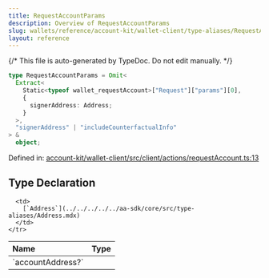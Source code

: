 ```yaml
---
title: RequestAccountParams
description: Overview of RequestAccountParams
slug: wallets/reference/account-kit/wallet-client/type-aliases/RequestAccountParams
layout: reference
---
```


{/* This file is auto-generated by TypeDoc. Do not edit manually. */}

```ts
type RequestAccountParams = Omit<
  Extract<
    Static<typeof wallet_requestAccount>["Request"]["params"][0],
    {
      signerAddress: Address;
    }
  >,
  "signerAddress" | "includeCounterfactualInfo"
> &
  object;
```

Defined in: [account-kit/wallet-client/src/client/actions/requestAccount.ts:13](https://github.com/alchemyplatform/aa-sdk/blob/ad165355d980f9a16dd388088895bfc851df8656/account-kit/wallet-client/src/client/actions/requestAccount.ts#L13)

## Type Declaration

<table>
  <thead>
    <tr>
      <th align="left">Name</th>
      <th align="left">Type</th>
    </tr>
  </thead>

  <tbody>
    <tr>
      <td>
        `accountAddress?`
      </td>

      <td>
        [`Address`](../../../../../aa-sdk/core/src/type-aliases/Address.mdx)
      </td>
    </tr>

  </tbody>
</table>
